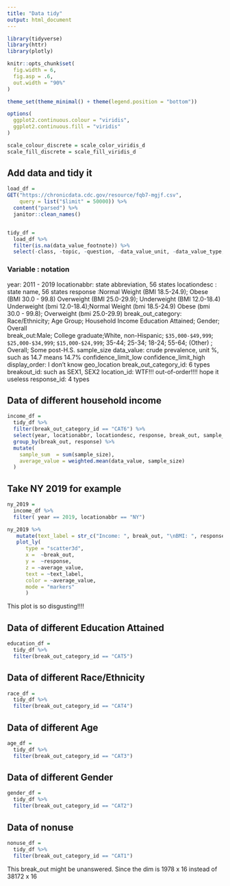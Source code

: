 ```yaml
---
title: "Data tidy"
output: html_document
---
```


```r
library(tidyverse)
library(httr)
library(plotly)

knitr::opts_chunk$set(
  fig.width = 6,
  fig.asp = .6,
  out.width = "90%"
)

theme_set(theme_minimal() + theme(legend.position = "bottom"))

options(
  ggplot2.continuous.colour = "viridis",
  ggplot2.continuous.fill = "viridis"
)

scale_colour_discrete = scale_color_viridis_d
scale_fill_discrete = scale_fill_viridis_d
```




## Add data and tidy it

```r
load_df =
GET("https://chronicdata.cdc.gov/resource/fqb7-mgjf.csv",
    query = list("$limit" = 50000)) %>% 
  content("parsed") %>% 
  janitor::clean_names()


tidy_df = 
  load_df %>% 
  filter(is.na(data_value_footnote)) %>% 
  select(-class, -topic, -question, -data_value_unit, -data_value_type, -data_source, -data_value_footnote_symbol, -data_value_footnote, -question_id, -class_id, -topic_id, -states, -counties)
```
### Variable : notation
year: 2011 - 2019
locationabbr: state abbreviation, 56 states
locationdesc : state name, 56 states
response :Normal Weight (BMI 18.5-24.9); Obese (BMI 30.0 - 99.8)
          Overweight (BMI 25.0-29.9); Underweight (BMI 12.0-18.4)
          Underweight (bmi 12.0-18.4);Normal Weight (bmi 18.5-24.9)
          Obese (bmi 30.0 - 99.8); Overweight (bmi 25.0-29.9)
break_out_category: Race/Ethnicity; Age Group; Household Income
                    Education Attained; Gender; Overall  
break_out:Male; College graduate;White, non-Hispanic;
          `$35,000-$49,999`; `$25,000-$34,999`; `$15,000-$24,999`;
          35-44; 25-34; 18-24; 55-64; 
          (Other) ; Overall; Some post-H.S.
sample_size
data_value: crude prevalence, unit %, such as 14.7 means 14.7%
confidence_limit_low
confidence_limit_high
display_order: I don't know
geo_location
break_out_category_id: 6 types
breakout_id: such as SEX1, SEX2
location_id: WTF!!! out-of-order!!!! hope it useless
response_id: 4 types


## Data of different household income
```r
income_df = 
  tidy_df %>% 
  filter(break_out_category_id == "CAT6") %>%
  select(year, locationabbr, locationdesc, response, break_out, sample_size, data_value, confidence_limit_low, confidence_limit_high, response_id) %>% 
  group_by(break_out, response) %>%
  mutate(
    sample_sum  = sum(sample_size),
    average_value = weighted.mean(data_value, sample_size)
  ) 
```

## Take NY 2019 for example
```r
ny_2019 = 
  income_df %>% 
  filter( year == 2019, locationabbr == "NY") 

ny_2019 %>% 
   mutate(text_label = str_c("Income: ", break_out, "\nBMI: ", response, "\nCrude prevalence: ", average_value)) %>% 
   plot_ly(
      type = "scatter3d", 
      x =  ~break_out, 
      y =  ~response, 
      z = ~average_value,
      text = ~text_label,
      color = ~average_value,
      mode = "markers" 
      )
```
This plot is so disgusting!!!!

## Data of different Education Attained
```r
education_df = 
  tidy_df %>% 
  filter(break_out_category_id == "CAT5") 
```

## Data of different Race/Ethnicity
```r
race_df = 
  tidy_df %>% 
  filter(break_out_category_id == "CAT4") 
```

## Data of different Age
```r
age_df = 
  tidy_df %>% 
  filter(break_out_category_id == "CAT3") 
```

## Data of different Gender
```r
gender_df = 
  tidy_df %>% 
  filter(break_out_category_id == "CAT2") 
```

## Data of nonuse
```r
nonuse_df = 
  tidy_df %>% 
  filter(break_out_category_id == "CAT1") 
```
This break_out might be unanswered. Since the dim is 1978 x 16 instead of 38172 x 16
